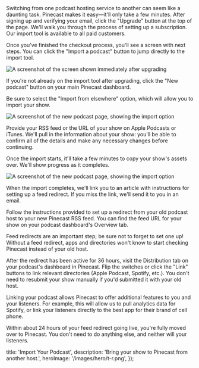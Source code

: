 
<Intro>
  Switching from one podcast hosting service to another can seem like a daunting task. Pinecast makes it easy—it'll only take a few minutes.
</Intro>

<Step stepNumber={1} title="Upgrade your account">
  After signing up and verifying your email, click the "Upgrade" button at the top of the page. We'll walk you through the process of setting up a subscription. Our import tool is available to all paid customers.

  Once you've finished the checkout process, you'll see a screen with next steps. You can click the "Import a podcast" button to jump directly to the import tool.

  ![A screenshot of the screen shown immediately after upgrading](/images/content/learn/screenshot-upgraded.png)
</Step>

<Step stepNumber={2} title="Import your show">
  If you're not already on the import tool after upgrading, click the "New podcast" button on your main Pinecast dashboard.

  Be sure to select the "Import from elsewhere" option, which will allow you to import your show.

  ![A screenshot of the new podcast page, showing the import option](/images/content/learn/screenshot-import-podcast.png)

  Provide your RSS feed or the URL of your show on Apple Podcasts or iTunes. We'll pull in the information about your show: you'll be able to confirm all of the details and make any necessary changes before continuing.

  Once the import starts, it'll take a few minutes to copy your show's assets over. We'll show progress as it completes.

  ![A screenshot of the new podcast page, showing the import option](/images/content/learn/screenshot-importing.png)

</Step>

<Step stepNumber={3} title="Set up a feed redirect">
  When the import completes, we'll link you to an article with instructions for setting up a feed redirect. If you miss the link, we'll send it to you in an email.

  Follow the instructions provided to set up a redirect from your old podcast host to your new Pinecast RSS feed. You can find the feed URL for your show on your podcast dashboard's Overview tab.

  Feed redirects are an important step; be sure not to forget to set one up! Without a feed redirect, apps and directories won't know to start checking Pinecast instead of your old host.
</Step>

<Step stepNumber={4} title="Link your listings">
  After the redirect has been active for 36 hours, visit the Distribution tab on your podcast's dashboard in Pinecast. Flip the switches or click the "Link" buttons to link relevant directories (Apple Podcast, Spotify, etc.). You don't need to resubmit your show manually if you'd submitted it with your old host.

  Linking your podcast allows Pinecast to offer additional features to you and your listeners. For example, this will allow us to pull analytics data for Spotify, or link your listeners directly to the best app for their brand of cell phone.
</Step>

<Step stepNumber={5} title="That's it!">
  Within about 24 hours of your feed redirect going live, you're fully moved over to Pinecast. You don't need to do anything else, and neither will your listeners.
</Step>


  title: 'Import Your Podcast',
  description: 'Bring your show to Pinecast from another host.',
  heroImage: '/images/hero/t-r.png',
});

